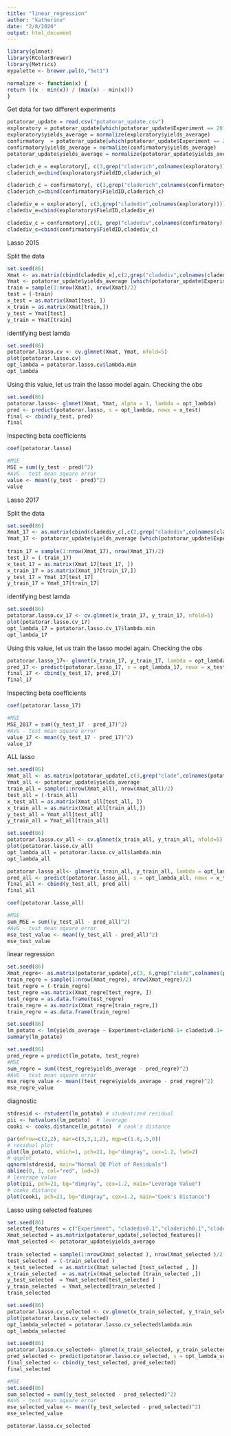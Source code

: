 ```yaml
---
title: "linear_regression"
author: "katherine"
date: "2/8/2020"
output: html_document
---
```


```r
library(glmnet)
library(RColorBrewer)
library(Metrics)
mypalette <- brewer.pal(6,"Set1")
```

```r
normalize <- function(x) {
return ((x - min(x)) / (max(x) - min(x)))
}
```

Get data for two different experiments
```r
potatorar_update = read.csv("potatorar_update.csv")
exploratory = potatorar_update[which(potatorar_update$Experiment == 2015), ]
exploratory$yields_average = normalize(exploratory$yields_average)
confirmatory  = potatorar_update[which(potatorar_update$Experiment == 2017), ]
confirmatory$yields_average = normalize(confirmatory$yields_average)
potatorar_update$yields_average = normalize(potatorar_update$yields_average)
```

```r
claderich_e = exploratory[, c(3,grep("claderich",colnames(exploratory)))]
claderich_e=cbind(exploratory$FieldID,claderich_e)

claderich_c = confirmatory[, c(3,grep("claderich",colnames(confirmatory)))]
claderich_c=cbind(confirmatory$FieldID,claderich_c)

cladediv_e = exploratory[, c(3,grep("cladediv",colnames(exploratory)))]
cladediv_e=cbind(exploratory$FieldID,cladediv_e)

cladediv_c = confirmatory[,c(3, grep("cladediv",colnames(confirmatory)))]
cladediv_c=cbind(confirmatory$FieldID,cladediv_c)
```

Lasso 2015

Split the data
```r
set.seed(86)
Xmat <- as.matrix(cbind(cladediv_e[,c(2,grep("cladediv",colnames(cladediv_e)))],                            claderich_e[,c(2,grep("claderich",colnames(claderich_e)))]))
Ymat <- potatorar_update$yields_average [which(potatorar_update$Experiment == 2015)]
train = sample(1:nrow(Xmat), nrow(Xmat)/2)
test = (-train)
x_test = as.matrix(Xmat[test, ])
x_train = as.matrix(Xmat[train,])
y_test = Ymat[test]
y_train = Ymat[train]
```

identifying best lamda
```r
set.seed(86)
potatorar.lasso.cv <- cv.glmnet(Xmat, Ymat, nfold=5)
plot(potatorar.lasso.cv)
opt_lambda = potatorar.lasso.cv$lambda.min
opt_lambda
```

Using this value, let us train the lasso model again.
Checking the obs
```r
set.seed(86)
potatorar.lasso<- glmnet(Xmat, Ymat, alpha = 1, lambda = opt_lambda)
pred <- predict(potatorar.lasso, s = opt_lambda, newx = x_test)
final <- cbind(y_test, pred)
final
```

Inspecting beta coefficients
```r
coef(potatorar.lasso)
```

```r
#MSE
MSE = sum((y_test - pred)^2)
#AVG - test mean square error
value <- mean((y_test - pred)^2)
value
```



Lasso 2017

Split the data
```r
set.seed(86)
Xmat_17 <- as.matrix(cbind(cladediv_c[,c(2,grep("cladediv",colnames(cladediv_c)))],                            claderich_c[,c(2,grep("claderich",colnames(claderich_c)))]))
Ymat_17 <- potatorar_update$yields_average [which(potatorar_update$Experiment == 2017)]
                  
train_17 = sample(1:nrow(Xmat_17), nrow(Xmat_17)/2)
test_17 = (-train_17)
x_test_17 = as.matrix(Xmat_17[test_17, ])
x_train_17 = as.matrix(Xmat_17[train_17,])
y_test_17 = Ymat_17[test_17]
y_train_17 = Ymat_17[train_17]
```

identifying best lamda
```r
set.seed(86)
potatorar.lasso.cv_17 <- cv.glmnet(x_train_17, y_train_17, nfold=5)
plot(potatorar.lasso.cv_17)
opt_lambda_17 = potatorar.lasso.cv_17$lambda.min
opt_lambda_17
```

Using this value, let us train the lasso model again.
Checking the obs
```r
potatorar.lasso_17<- glmnet(x_train_17, y_train_17, lambda = opt_lambda_17)
pred_17 <- predict(potatorar.lasso_17, s = opt_lambda_17, newx = x_test_17)
final_17 <- cbind(y_test_17, pred_17)
final_17
```

Inspecting beta coefficients
```r
coef(potatorar.lasso_17)
```
```r
#MSE
MSE_2017 = sum((y_test_17 - pred_17)^2)
#AVG - test mean square error
value_17 <- mean((y_test_17 - pred_17)^2)
value_17
```

ALL lasso

```r
set.seed(86)
Xmat_all <- as.matrix(potatorar_update[,c(3,grep("clade",colnames(potatorar_update)))])
Ymat_all <- potatorar_update$yields_average 
train_all = sample(1:nrow(Xmat_all), nrow(Xmat_all)/2)
test_all = (-train_all)
x_test_all = as.matrix(Xmat_all[test_all, ])
x_train_all = as.matrix(Xmat_all[train_all,])
y_test_all = Ymat_all[test_all]
y_train_all = Ymat_all[train_all]
```

```r
set.seed(86)
potatorar.lasso.cv_all <- cv.glmnet(x_train_all, y_train_all, nfold=5)
plot(potatorar.lasso.cv_all)
opt_lambda_all = potatorar.lasso.cv_all$lambda.min
opt_lambda_all
```

```r
potatorar.lasso_all<- glmnet(x_train_all, y_train_all, lambda = opt_lambda_all)
pred_all <- predict(potatorar.lasso_all, s = opt_lambda_all, newx = x_test_all)
final_all <- cbind(y_test_all, pred_all)
final_all
```

```r
coef(potatorar.lasso_all)
```

```r
#MSE
sum_MSE = sum((y_test_all - pred_all)^2)
#AVG - test mean square error
mse_test_value <- mean((y_test_all - pred_all)^2)
mse_test_value
```


linear regression
```r
set.seed(86)
Xmat_regre<- as.matrix(potatorar_update[,c(3, 6,grep("clade",colnames(potatorar_update)))])
train_regre = sample(1:nrow(Xmat_regre), nrow(Xmat_regre)/2)
test_regre = (-train_regre)
test_regre =as.matrix(Xmat_regre[test_regre, ])
test_regre = as.data.frame(test_regre)
train_regre = as.matrix(Xmat_regre[train_regre,])
train_regre = as.data.frame(train_regre)
```

```r
set.seed(86)
lm_potato <- lm(yields_average ~ Experiment+claderich0.1+ cladediv0.1+ claderich0.2+cladediv0.35+ cladediv0.7+ cladediv0.8+claderich0.45, data=train_regre)
summary(lm_potato)
```


```r
set.seed(86)
pred_regre = predict(lm_potato, test_regre)
#MSE
sum_regre = sum((test_regre$yields_average - pred_regre)^2)
#AVG - test mean square error
mse_regre_value <- mean((test_regre$yields_average - pred_regre)^2)
mse_regre_value
```
diagnostic
```r
stdresid <- rstudent(lm_potato) # studentized residual
pii <- hatvalues(lm_potato)  # leverage
cooki <- cooks.distance(lm_potato)  # cook's distance

par(mfrow=c(2,2), mar=c(3,3,1,2), mgp=c(1.8,.5,0))
# residual plot
plot(lm_potato, which=1, pch=21, bg="dimgray", cex=1.2, lwd=2)
# qqplot
qqnorm(stdresid, main="Normal QQ Plot of Residuals")
abline(0, 1, col="red", lwd=3)
# leverage value
plot(pii, pch=21, bg="dimgray", cex=1.2, main="Leverage Value")
# cooks distance
plot(cooki, pch=21, bg="dimgray", cex=1.2, main="Cook's Distance")
```



Lasso using selected features
```r
set.seed(86)
selected_features = c("Experiment", "cladediv0.1","claderich0.1","claderich0.2","cladediv0.35", "cladediv0.7", "cladediv0.8","claderich0.45")
Xmat_selected = as.matrix(potatorar_update[,selected_features])
Ymat_selected <- potatorar_update$yields_average
                  
train_selected = sample(1:nrow(Xmat_selected ), nrow(Xmat_selected )/2)
test_selected  = (-train_selected )
x_test_selected  = as.matrix(Xmat_selected [test_selected , ])
x_train_selected  = as.matrix(Xmat_selected [train_selected ,])
y_test_selected  = Ymat_selected[test_selected ]
y_train_selected  = Ymat_selected[train_selected ]
train_selected
```

```r
set.seed(86)
potatorar.lasso.cv_selected <- cv.glmnet(x_train_selected, y_train_selected, nfold=5)
plot(potatorar.lasso.cv_selected)
opt_lambda_selected = potatorar.lasso.cv_selected$lambda.min
opt_lambda_selected
```

```r
set.seed(86)
potatorar.lasso.cv_selected<- glmnet(x_train_selected, y_train_selected, lambda = opt_lambda_selected)
pred_selected <- predict(potatorar.lasso.cv_selected, s = opt_lambda_selected, newx = x_test_selected)
final_selected <- cbind(y_test_selected, pred_selected)
final_selected
```
```r
#MSE
set.seed(86)
sum_selected = sum((y_test_selected - pred_selected)^2)
#AVG - test mean square error
mse_selected_value <- mean((y_test_selected - pred_selected)^2)
mse_selected_value
```

```r
potatorar.lasso.cv_selected

```


